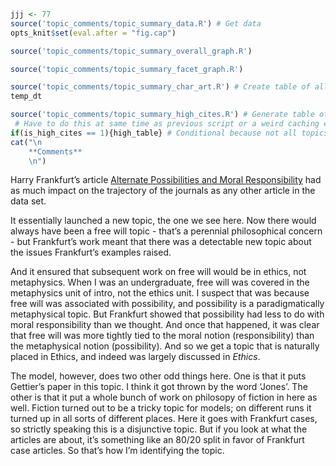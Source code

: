 ```r
jjj <- 77
source('topic_comments/topic_summary_data.R') # Get data
opts_knit$set(eval.after = "fig.cap")
```

```r
source('topic_comments/topic_summary_overall_graph.R')
```

```r
source('topic_comments/topic_summary_facet_graph.R')
```

```r
source('topic_comments/topic_summary_char_art.R') # Create table of all articles in topic
temp_dt
```

```r
source('topic_comments/topic_summary_high_cites.R') # Generate table of highly cited articles. 
 # Have to do this at same time as previous script or a weird caching error occurs.
if(is_high_cites == 1){high_table} # Conditional because not all topics have high cites
cat("\n
	**Comments**
	\n")
```

Harry Frankfurt's article [Alternate Possibilities and Moral Responsibility](https://philpapers.org/rec/FRAAPA-8) had as much impact on the trajectory of the journals as any other article in the data set. 

It essentially launched a new topic, the one we see here. Now there would always have been a free will topic - that's a perennial philosophical concern - but Frankfurt's work meant that there was a detectable new topic about the issues Frankfurt's examples raised.

And it ensured that subsequent work on free will would be in ethics, not metaphysics. When I was an undergraduate, free will was covered in the metaphysics unit of intro, not the ethics unit. I suspect that was because free will was associated with possibility, and possibility is a paradigmatically metaphysical topic. But Frankfurt showed that possibility had less to do with moral responsibility than we thought. And once that happened, it was clear that free will was more tightly tied to the moral notion (responsibility) than the metaphysical notion (possibility). And so we get a topic that is naturally placed in Ethics, and indeed was largely discussed in _Ethics_.

The model, however, does two other odd things here. One is that it puts Gettier's paper in this topic. I think it got thrown by the word 'Jones'. The other is that it put a whole bunch of work on philosopy of fiction in here as well. Fiction turned out to be a tricky topic for models; on different runs it turned up in all sorts of different places. Here it goes with Frankfurt cases, so strictly speaking this is a disjunctive topic. But if you look at what the articles are about, it's something like an 80/20 split in favor of Frankfurt case articles. So that's how I'm identifying the topic.
